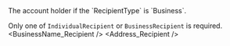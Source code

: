 
<ParamField body="BusinessRecipient" type="object" required>
The account holder if the `RecipientType` is `Business`.

Only one of `IndividualRecipient` or `BusinessRecipient` is required.
</ParamField>
<Expandable title="properties">
<BusinessName_Recipient />
<Address_Recipient />
</Expandable>